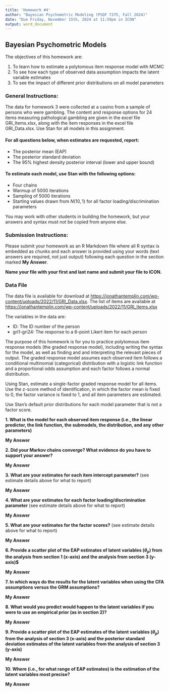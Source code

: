```yaml
---
title: 'Homework #4'
author: "Bayesian Psychometric Modeling (PSQF 7375, Fall 2024)"
date: "Due Friday, November 15th, 2024 at 11:59pm in ICON"
output: word_document
---
```


## Bayesian Psychometric Models

The objectives of this homework are:

1. To learn how to estimate a polytomous item response model with MCMC
2. To see how each type of observed data assumption impacts the latent variable estimates
3. To see the impact of different prior distributions on all model parameters

### General Instructions:

The data for homework 3 were collected at a casino from a sample of persons who were gambling. The content and response options for 24 items measuring pathological gambling are given in the excel file GRI_Items.xlsx, along with the item responses in the excel file GRI_Data.xlsx. Use Stan for all models in this assignment. 

#### For all questions below, when estimates are requested, report:

* The posterior mean (EAP) 
* The posterior standard deviation 
* The 95% highest density posterior interval (lower and upper bound)

#### To estimate each model, use Stan with the following options: 

* Four chains
* Warmup of 5000 iterations
* Sampling of 5000 iterations
* Starting values drawn from $N(10,1)$ for all factor loading/discrimination parameters 

You may work with other students in building the homework, but your answers and syntax must not be copied from anyone else.

### Submission Instructions:

Please submit your homework as an R Markdown file where all R syntax is embedded as chunks and each answer is provided using your words (text answers are required, not just output) following each question in the section marked **My Answer**. 

**Name your file with your first and last name and submit your file to ICON.**

### Data File

The data file is available for download at [https://jonathantemplin.com/wp-content/uploads/2022/11/GRI_Data.xlsx](https://jonathantemplin.com/wp-content/uploads/2022/11/GRI_Data.xlsx). The list of items are available at [https://jonathantemplin.com/wp-content/uploads/2022/11/GRI_Items.xlsx](https://jonathantemplin.com/wp-content/uploads/2022/11/GRI_Items.xlsx)

The variables in the data are:

* ID: The ID number of the person
* gri1-gri24: The response to a 6-point Likert item for each person

The purpose of this homework is for you to practice polytomous item response models (the graded response model), including writing the syntax for the model, as well as finding and and interpreting the relevant pieces of output. The graded response model assumes each observed item follows a conditional multinomial (categorical) distribution with a logistic link function and a proportional odds assumption and each factor follows a normal distribution.

Using Stan, estimate a single-factor graded response model for all items. Use the z-score method of identification, in which the factor mean is fixed to 0, the factor variance is fixed to 1, and all item parameters are estimated. 

Use Stan's default prior distributions for each model parameter that is not a factor score.

**1. What is the model for each observed item response (i.e., the linear predictor, the link function, the submodels, the distribution, and any other parameters) **

**My Answer**

**2. Did your Markov chains converge? What evidence do you have to support your answer?**

**My Answer**

**3. What are your estimates for each item intercept parameter?** (see estimate details above for what to report)

**My Answer**

**4. What are your estimates for each factor loading/discrimination parameter** (see estimate details above for what to report)

**My Answer**

**5. What are your estimates for the factor scores?** (see estimate details above for what to report)

**My Answer**

**6. Provide a scatter plot of the EAP estimates of latent variables ($\theta_p$) from the analysis from section 1 (x-axis) and the analysis from section 3 (y-axis)$**

**My Answer**

**7. In which ways do the results for the latent variables when using the CFA assumptions versus the GRM assumptions?** 

**My Answer**

**8. What would you predict would happen to the latent variables if you were to use an empirical prior (as in section 2)?** 

**My Answer**

**9. Provide a scatter plot of the EAP estimates of the latent variables ($\theta_p$) from the analysis of section 3 (x-axis) and the posterior standard deviation estimates of the latent variables from the analysis of section 3 (y-axis)** 

**My Answer**

**10. Where (i.e., for what range of EAP estimates) is the estimation of the latent variables most precise?** 

**My Answer**

